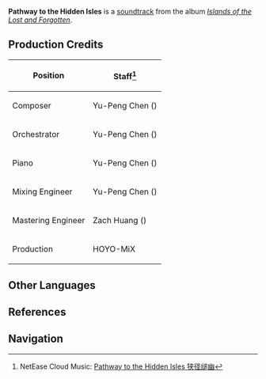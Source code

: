 {{Soundtrack Infobox
|title          =
|image          = Islands of the Lost and Forgotten.png
|album          = Islands of the Lost and Forgotten
|disc           = 2
|number         = 31
|featured       =
|featured2      =
|featured3      =
|featured_disc  =
|featured_disc2 =
|featured_disc3 =
|youtube_id     = 0-WuHSQ1X2A
|youtube_time   = 1
|spotify_id     = 3eC6sodvoa2chilA1hcWtb
|played_in      = Enkanomiya
|during         = [[The Serpent's Bowels]]
|domain         =
|previous       = Ruu's Melody
|next           = Sink Into Oblivion
}}
'''Pathway to the Hidden Isles''' is a [[soundtrack]] from the album ''[[Islands of the Lost and Forgotten]]''.

==Production Credits==
{| class="wikitable" style="text-align:left; height:0.5em"
! Position
! Staff<ref>NetEase Cloud Music: [https://music.163.com/#/song?id=1937114375 Pathway to the Hidden Isles 狭径缒幽]</ref>
|-
! Composer
| Yu-Peng Chen ({{Lang|zh=陈致逸|mini=1}})
|-
! Orchestrator
| Yu-Peng Chen ({{Lang|zh=陈致逸|mini=1}})
|-
! Piano
| Yu-Peng Chen ({{Lang|zh=陈致逸|mini=1}})
|-
! Mixing Engineer
| Yu-Peng Chen ({{Lang|zh=陈致逸|mini=1}})
|-
! Mastering Engineer
| Zach Huang ({{Lang|zh=黄巍|mini=1}})
|-
! Production
| HOYO-MiX
|}
<!--
==Videos==
<gallery hideaddbutton="true" captionalign="center">
</gallery>

==Trivia==
-->
==Other Languages==
{{Other Languages
|default_hidden = 1
|en      = Pathway to the Hidden Isles
|zhs     = 狭径缒幽
|zhs_rm  = Xiájìng Zhuì Yōu
|ja      = 深奥に落つ細径
|ja_rm   = Shin'ou ni Otsu Saikei{{Assumed}}
}}

==References==
{{Reflist}}

==Navigation==
{{Soundtrack Navbox|Islands of the Lost and Forgotten}}
